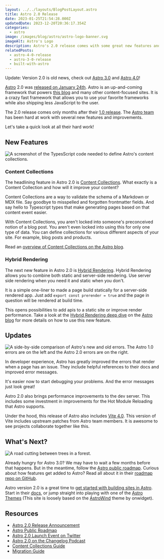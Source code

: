 ```yaml
---
layout: ../../layouts/BlogPostLayout.astro
title: Astro 2.0 Release
date: 2023-01-25T21:54:28.000Z
updatedDate: 2023-12-20T20:36:17.354Z
categories:
  - astro
image: /images/blog/astro/astro-logo-banner.svg
imageAlt: Astro's Logo
description: Astro's 2.0 release comes with some great new features and improvements.
relatedPosts:
  - astro-4-0-release
  - astro-3-0-release
  - built-with-astro
---
```


Update: Version 2.0 is old news, check out [Astro 3.0](../astro-3-0-release/) and [Astro 4.0](../astro-4-0-release/)!

[Astro](../astro/) 2.0 was [released on January 24th](https://astro.build/blog/astro-2/). Astro is an
up-and-coming framework that powers [this blog](/blog/built-with-astro/) and many
other content-focused sites. It is a crazy fast framework that allows you to use
your favorite frameworks while also shipping less JavaScript to the user.

The 2.0 release comes only months after their [1.0 release](/blog/astro-1-0-release/).
The [Astro team](https://astro.build/) has been hard at work with several new features
and improvements.

Let's take a quick look at all their hard work!

## New Features

<img src="/images/blog/astro/astro-2-0-content-collections.png" alt="A screenshot of the TypesScript code needed to define Astro's content collections." />

### Content Collections

The headlining feature in Astro 2.0 is [Content Collections](https://docs.astro.build/en/guides/content-collections/).
What exactly is a Content Collection and how will it improve your content?

Content Collections are a way to validate the schema of a Markdown or MDX file.
Say goodbye to misspelled and forgotten frontmatter fields. And say hello to
Typescript types that make generating pages based on that content event easier.

With Content Collections, you aren't locked into someone's preconceived notion
of a blog post. You aren't even locked into using this for only one type of data.
You can define collections for various different aspects of your site. For example,
blog posts and products.

Read an [overview of Content Collections on the Astro blog](https://astro.build/blog/introducing-content-collections/).

<RandomSupport />

### Hybrid Rendering

The next new feature in Astro 2.0 is [Hybrid Rendering](https://astro.build/blog/astro-2/#hybrid-rendering-static-meets-dynamic).
Hybrid Rendering allows you to combine both static and server-side rendering.
Use server side rendering when you need it and static when you don't.

It is a simple one-liner to made a page build statically for a server-side rendered app.
Just add `export const prerender = true` and the page in question will be rendered
at build time.

This opens possibilities to add apis to a static site or improve render performance.
Take a look at the [Hybrid Rendering deep dive](https://astro.build/blog/hybrid-rendering/)
on the [Astro blog](https://astro.build/blog/) for more details on how to use this new feature.

## Updates

<img src="/images/blog/astro/astro-2-0-error-comparison.png" alt="A side-by-side comparison of Astro's new and old errors. The Astro 1.0 errors are on the left and the Astro 2.0 errors are on the right." />

In developer experience, Astro has greatly improved the errors that render when
a page has an issue. They include helpful references to their docs and improved
error messages.

It's easier now to start debugging your problems. And the error messages just look great!

Astro 2.0 also brings performance improvements to the dev server. This includes
some investment in improvements for the Hot Module Reloading that Astro supports.

Under the hood, this release of Astro also includes [Vite 4.0](https://vitejs.dev/).
This version of Vite includes upstream patches from Astro team members. It is awesome
to see projects collaborate together like this.

## What's Next?

<img src="/images/blog/generic/roadmap.png" alt="A road cutting between trees in a forest." />

Already hungry for Astro 3.0? We may have to wait a few months before that happens.
But in the meantime, follow the [Astro public roadmap](https://github.com/orgs/withastro/projects/11/views/1). Curious about how features get added to Astro? Read all about it in their
[roadmap repo on GitHub](https://github.com/withastro/roadmap).

Astro version 2.0 is a great time to [get started with building sites in Astro](https://docs.astro.build/en/getting-started/). Start in their [docs](https://docs.astro.build/en/install/auto/),
or jump straight into playing with one of the [Astro Themes](https://astro.build/themes/)
(This site is loosely based on the [AstroWind](https://astro.build/themes/details/astrowind/)
theme by onwidget).

## Resources

- [Astro 2.0 Release Announcement](https://astro.build/blog/astro-2/)
- [Astro Public Roadmap](https://github.com/orgs/withastro/projects/11/views/1)
- [Astro 2.0 Launch Event on Twitter](https://twitter.com/astrodotbuild/status/1617975871872323584)
- [Astro 2.0 on the Changelog Podcast](https://changelog.com/jsparty/260)
- [Content Collections Guide](https://docs.astro.build/en/guides/content-collections/)
- [Migration Guide](https://docs.astro.build/en/guides/upgrade-to/v2/)
